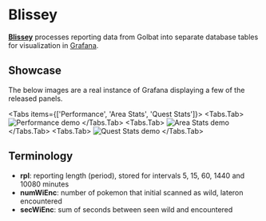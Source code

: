 

# Blissey

[**Blissey**](https://github.com/UnownHash/Blissey) processes reporting data from Golbat into separate database tables for visualization in [Grafana](https://grafana.com/).

## Showcase

The below images are a real instance of Grafana displaying a few of the released panels.

<Tabs items={['Performance', 'Area Stats', 'Quest Stats']}>
  <Tabs.Tab>
    <Image src="/images/blissey01-performance.png" alt="Performance demo" width={900} height={900} />
  </Tabs.Tab>
  <Tabs.Tab>
    <Image src="/images/blissey02-area-stats.png" alt="Area Stats demo" width={900} height={900} />
  </Tabs.Tab>
  <Tabs.Tab>
    <Image src="/images/blissey03-quest-stats.png" alt="Quest Stats demo" width={900} height={900} />
  </Tabs.Tab>
</Tabs>

## Terminology

* **rpl**: reporting length (period), stored for intervals 5, 15, 60, 1440 and 10080 minutes
* **numWiEnc**: number of pokemon that initial scanned as wild, lateron encountered
* **secWiEnc**: sum of seconds between seen wild and encountered
